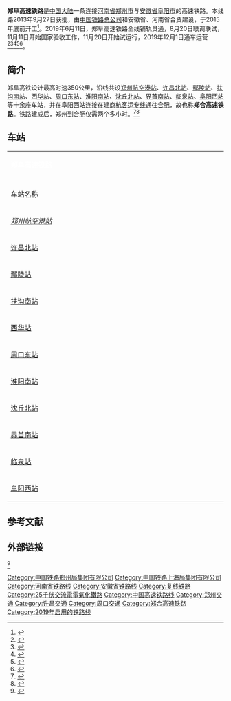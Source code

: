 {{Infobox rail system-route
|rail_name=郑阜高速铁路
|other_name=郑合高速铁路
|banner_color=#0033c9
|sec_banner_color=
|logo_filename=
|image_width=40px
|logo_bgcolor=
|logo_note=
|image =
|imagesize=30px
|caption=
|system_map=
|mapimage_width=20px
|map_bgcolor=
|locale={{CHN}}[[河南省|河南省]]、[[安徽省|安徽省]]
|service_type=客运
|start=[[郑州航空港站|郑州航空港站]]<br />[[阜阳西站|阜阳西站]]
|begin_operation=2019年12月1日
|end_operation=
|operation_note=
|system_length=
|length_in_operation=
|total_length=
|status=运营中
|line_title=线路
|lines=[[双线铁路|双线]]
|stations=10个
|route_title=线路
|main_route=
|secondary_route=
|branch_route=
|standard=[[客运专线|客运专线]]
|main_stations=[[郑州航空港站|郑州航空港站]]、[[阜阳西站|阜阳西站]]
|ridership=
|fleet_size=8、16节编组
|max_speed=350 km/h
|track_gauge={{standard gauge}}（[[标准轨|标准轨]]）
|distance_between_mainlines=5.0m
|min_radius=7000m
|max_grade=20‰
|block_signal=自动闭塞、移动闭塞
|electrified=[[接触网供电|接触网供电]]：50Hz 25,000V
|depot=
| owner = [[中国铁路郑州局集团有限公司|中国铁路郑州局集团有限公司]]<br />[[中国铁路上海局集团有限公司|中国铁路上海局集团有限公司]]
|operator=[[中国国家铁路集团有限公司|中国国家铁路集团有限公司]]
|franchise=
|hq=
|key_person=
|website=
|route_map={{郑阜高速铁路RDT}}
}}
'''郑阜高速铁路'''是[[中国大陆|中国大陆]]一条连接[[河南省|河南省]][[郑州市|郑州市]]与[[安徽省|安徽省]][[阜阳市|阜阳市]]的高速铁路。本线路2013年9月27日获批，由[[中国铁路总公司|中国铁路总公司]]和安徽省、河南省合资建设，于2015年底前开工<ref >{{cite web |url=http://365jia.cn/news/2015-03-13/F4A2C9D84BE2C0A6_3.html |language= |title=2015年安徽省八大高铁项目 合福高铁预计6月底通车 |publisher=万家 |date=2015-03-13 |accessdate= |archive-date=2015-05-09 |archive-url=https://web.archive.org/web/20150509221114/http://365jia.cn/news/2015-03-13/F4A2C9D84BE2C0A6_3.html |dead-url=no }}</ref>。2019年6月11日，郑阜高速铁路全线铺轨贯通，8月20日联调联试，11月11日开始国家验收工作，11月20日开始试运行，2019年12月1日通车运营<ref>{{cite web |author1=张凯培 |title=郑阜高铁开始联调联试 |url=http://www.fy.gov.cn/content/detail/5d55fb5d7f8b9acf0a8b4569.html |publisher=阜阳日报 |accessdate=2019-08-16 08:37 |archive-date=2019-09-25 |archive-url=https://web.archive.org/web/20190925154637/http://www.fy.gov.cn/content/detail/5d55fb5d7f8b9acf0a8b4569.html |dead-url=no }}</ref><ref>{{cite news |title=郑阜铁路全线铺轨贯通 |url=https://baijiahao.baidu.com/s?id=1636037406228732026 |accessdate=2019-06-11 |publisher=[[环球网|环球网]] |date=2019-06-11 |archive-date=2020-04-14 |archive-url=https://web.archive.org/web/20200414082539/https://baijiahao.baidu.com/s?id=1636037406228732026 |dead-url=no }}</ref><ref>{{cite news|title=商合杭铁路商合段与郑阜铁路安徽段开始联调联试|url=http://www.xinhuanet.com/local/2019-08/20/c_1124897969.htm|accessdate=2019-08-20|publisher=新华社|date=2019-08-20|archive-date=2019-08-20|archive-url=https://web.archive.org/web/20190820161913/http://www.xinhuanet.com/local/2019-08/20/c_1124897969.htm|dead-url=no}}</ref><ref>{{cite web |title=郑阜高铁年内通车 河南段已完成铺轨 |url=http://www.ha.xinhuanet.com/news/2019-04/18/c_1124381206.htm |publisher=郑州日报 |accessdate=2019-04-18 07:28:00 |archive-date=2019-04-18 |archive-url=https://web.archive.org/web/20190418023205/http://www.ha.xinhuanet.com/news/2019-04/18/c_1124381206.htm |dead-url=no }}</ref><ref>{{cite web |title=郑州至阜阳高速铁路12月1日开通运营|url=http://news.cctv.com/2019/11/29/ARTIeUWSrtTtzhCvCrn39t58191129.shtml|publisher=央视网 |accessdate=2019-12-01}}</ref>。

== 简介 ==
郑阜高铁设计最高时速350公里，沿线共设[[郑州航空港站|郑州航空港站]]、[[许昌北站|许昌北站]]、[[鄢陵站|鄢陵站]]、[[扶沟南站|扶沟南站]]、[[西华站|西华站]]、[[周口东站|周口东站]]、[[淮阳南站|淮阳南站]]、[[沈丘北站|沈丘北站]]、[[界首南站|界首南站]]、[[临泉站|临泉站]]、[[阜阳西站|阜阳西站]]等十余座车站，并在阜阳西站连接在建[[商杭客运专线|商杭客运专线]]通往[[合肥|合肥]]，故也称'''郑合高速铁路'''。铁路建成后，郑州到合肥仅需两个多小时。<ref>{{Cite web |url=http://hn.house.sina.com.cn/news/2013-10-16/08122453107.shtml |title=郑合高铁商合杭高铁启动 将带动豫东经济发展 |accessdate=2013-12-22 |archive-date=2013-12-24 |archive-url=https://web.archive.org/web/20131224111302/http://hn.house.sina.com.cn/news/2013-10-16/08122453107.shtml |dead-url=no }}</ref><ref>{{Cite web |url=http://jingji.21cbh.com/2014/4-11/zNMDA2NTFfMTEyOTgzNA.html |title=中原经济区联接长三角重要通道：郑合高铁或明年开建 |access-date=2014-05-20 |archive-date=2014-05-21 |archive-url=https://web.archive.org/web/20140521031558/http://jingji.21cbh.com/2014/4-11/zNMDA2NTFfMTEyOTgzNA.html |dead-url=no }}</ref>

== 车站 ==
{| align=center border=1 cellspacing=0 width=100% class="wikitable" style="margin-left:auto; margin-right:auto;"
|- align=center bgcolor=#0033c9
| colspan = 8 | <font color=white>'''郑阜高速铁路'''</font>
|- align=center
|-
! width=12% | 车站名称
! width=24% colspan="3" | 所在地区
! width=16% | 郑州航空港站<br />起计里程（公里）
! width=16% | 连接铁路
! width=16% | [[城市轨道交通系统|城市轨道交通]]<br/>转乘路线
! 站场规模
|- align=center
! ''[[郑州航空港站|郑州航空港站]]''
| rowspan="8" | [[河南省|河南省]]
| [[郑州市|郑州市]]
| [[中牟县|中牟县]]
| 0
| [[郑渝高速铁路|郑渝高速铁路]]<br />[[郑机城际铁路|郑机城际铁路]]
| ''[[郑州地铁城郊线|郑州地铁城郊线]]''
| 16台32线
|- align=center
! [[许昌北站|许昌北站]]
| rowspan="2" width="8%" |[[许昌市|许昌市]]
| [[建安区|建安区]]
| 39
| 
| 
| 2台6线
|- align=center
! [[鄢陵站|鄢陵站]]
| [[鄢陵县|鄢陵县]]
| 61.3
|
|
| 2台4线
|- align=center
! [[扶沟南站|扶沟南站]]
| rowspan="5" width="8%" |[[周口市|周口市]]
| [[扶沟县|扶沟县]]
| 85.1
|
|
| 2台4线
|- align=center
! [[西华站|西华站]]
| [[西华县|西华县]]
| 116.3
|
|
| 2台4线
|- align=center
! [[周口东站|周口东站]]
| [[川汇区|川汇区]]
| 137.3
|
|
| 3台8线
|- align=center
! [[淮阳南站|淮阳南站]]
| [[淮阳区|淮阳区]]
| 161.1
| 
|
| 2台4线
|- align=center
! [[沈丘北站|沈丘北站]]
| [[沈丘县|沈丘县]]
| 180.7
| 
|
| 2台4线
|- align=center
! [[界首南站|界首南站]]
| rowspan="3" | [[安徽省|安徽省]]
| rowspan="3" | [[阜阳市|阜阳市]]
| [[界首市|界首市]]
| 211.7
|
|
| 2台4线
|- align=center
! [[临泉站|临泉站]]
| [[临泉县|临泉县]]
| 235.7
| 
|
| 2台4线
|- align=center
! [[阜阳西站|阜阳西站]]
| [[颍州区|颍州区]]
| 276.7
| [[商杭客运专线|商杭客运专线]]
| 
| 7台17线
|}

== 参考文献 ==
{{Reflist}}

== 外部链接 ==
<ref>{{cite web |title=开通倒计时！这个城市将同时迎来两条高铁 |url=https://mp.weixin.qq.com/s?__biz=MjM5NTc3MTgwMA==&mid=2650982544&idx=1&sn=4b8abd0e3de26dbe1115c44c9035df53&chksm=bd050c678a7285712f882f6dcf10d311a4a250d1ee74814dc64b57939b3c60ec04f19d9e62fd&mpshare=1&scene=1&srcid=&sharer_sharetime=1572537596963&sharer_shareid=7ecb7d17ba77e5846c1ed39a4df07b77#rd |publisher=[[中国铁路总公司|中国铁路总公司]] |accessdate=2019-10-31 |date=2019-10-24}}</ref>

{{郑阜高速铁路|nocat}}
{{中国高速铁路}}
{{中国铁路}}
{{河南铁路线}}

[[Category:中国铁路郑州局集团有限公司|Category:中国铁路郑州局集团有限公司]]
[[Category:中国铁路上海局集团有限公司|Category:中国铁路上海局集团有限公司]]
[[Category:河南省铁路线|Category:河南省铁路线]]
[[Category:安徽省铁路线|Category:安徽省铁路线]]
[[Category:复线铁路|Category:复线铁路]]
[[Category:25千伏交流電電氣化鐵路|Category:25千伏交流電電氣化鐵路]]
[[Category:中国高速铁路线|Category:中国高速铁路线]]
[[Category:郑州交通|Category:郑州交通]]
[[Category:许昌交通|Category:许昌交通]]
[[Category:周口交通|Category:周口交通]]
[[Category:郑合高速铁路|Category:郑合高速铁路]]
[[Category:2019年启用的铁路线|Category:2019年启用的铁路线]]